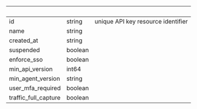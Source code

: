 
| &nbsp;               | &nbsp;  | &nbsp;                             |
| -------------------- | ------- | ---------------------------------- |
| id                   | string  | unique API key resource identifier |
| name                 | string  |                                    |
| created_at           | string  |                                    |
| suspended            | boolean |                                    |
| enforce_sso          | boolean |                                    |
| min_api_version      | int64   |                                    |
| min_agent_version    | string  |                                    |
| user_mfa_required    | boolean |                                    |
| traffic_full_capture | boolean |                                    |
